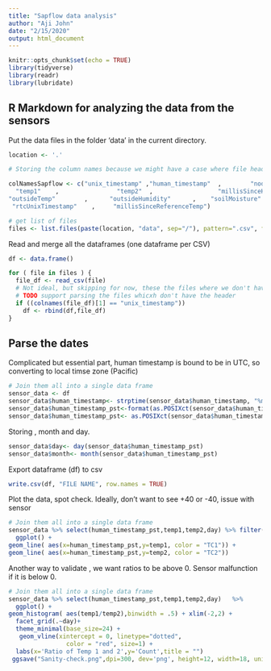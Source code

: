 ```yaml
---
title: "Sapflow data analysis"
author: "Aji John"
date: "2/15/2020"
output: html_document
---
```


```r
knitr::opts_chunk$set(echo = TRUE)
library(tidyverse)
library(readr)
library(lubridate)
```

## R Markdown for analyzing the data from the sensors

Put the data files in the folder 'data' in the current directory.

```r
location <- '.'

# Storing the column names because we might have a case where file headers are not written.

colNamesSapflow <- c("unix_timestamp" ,"human_timestamp"  ,        "nodeID"    ,              
  "temp1"    ,                "temp2"  ,                  "millisSinceHeatPulse"   , 
"outsideTemp"        ,      "outsideHumidity"      ,    "soilMoisture"  ,          
 "rtcUnixTimestamp"    ,     "millisSinceReferenceTemp")

# get list of files 
files <- list.files(paste(location, "data", sep="/"), pattern=".csv", full.names=TRUE)

```

Read and merge all the dataframes (one dataframe per CSV)
```r
df <- data.frame()

for ( file in files ) {
  file_df <- read_csv(file)
  # Not ideal, but skipping for now, these the files where we don't have the header
  # TODO support parsing the files whicxh don't have the header
  if ((colnames(file_df)[1] == "unix_timestamp"))
    df <- rbind(df,file_df)
}

```

## Parse the dates
Complicated but essential part, human timestamp is bound to be in UTC, so converting to local timse zone (Pacific)

```r

# Join them all into a single data frame
sensor_data <- df
sensor_data$human_timestamp<- strptime(sensor_data$human_timestamp, "%m/%d/%Y %H:%M:%S",tz="Europe/London")
sensor_data$human_timestamp_pst<-format(as.POSIXct(sensor_data$human_timestamp),tz="America/Los_Angeles",usetz=TRUE)
sensor_data$human_timestamp_pst<- as.POSIXct(sensor_data$human_timestamp_pst)

```

Storing , month and day.

```r


sensor_data$day<- day(sensor_data$human_timestamp_pst)
sensor_data$month<- month(sensor_data$human_timestamp_pst)
```

Export dataframe (df) to csv

```r

write.csv(df, "FILE NAME", row.names = TRUE)


```

Plot the data, spot check. Ideally, don't want to see +40 or -40, issue with sensor

```r

# Join them all into a single data frame
sensor_data %>% select(human_timestamp_pst,temp1,temp2,day) %>% filter(day ==7)  %>% 
  ggplot() + 
geom_line( aes(x=human_timestamp_pst,y=temp1, color = "TC1")) +
geom_line( aes(x=human_timestamp_pst,y=temp2, color = "TC2"))

```
Another way to validate , we want ratios to be above 0. Sensor malfunction if it is below 0.

```r

# Join them all into a single data frame
sensor_data %>% select(human_timestamp_pst,temp1,temp2,day)   %>% 
  ggplot() + 
geom_histogram( aes(temp1/temp2),binwidth = .5) + xlim(-2,2) + 
  facet_grid(.~day)+
  theme_minimal(base_size=24) +
   geom_vline(xintercept = 0, linetype="dotted", 
                color = "red", size=1) +
  labs(x='Ratio of Temp 1 and 2',y='Count',title = "")
 ggsave("Sanity-check.png",dpi=300, dev='png', height=12, width=18, units="in")

```


